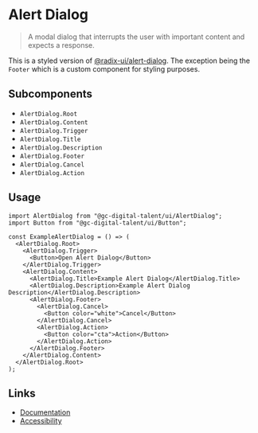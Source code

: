 
# Alert Dialog

> A modal dialog that interrupts the user with important content and expects a response.

This is a styled version of [@radix-ui/alert-dialog](https://www.radix-ui.com/docs/primitives/components/alert-dialog). The exception being the `Footer` which is a custom component for styling purposes.

## Subcomponents

 - `AlertDialog.Root`
 - `AlertDialog.Content`
 - `AlertDialog.Trigger`
 - `AlertDialog.Title`
 - `AlertDialog.Description`
 - `AlertDialog.Footer`
 - `AlertDialog.Cancel`
 - `AlertDialog.Action`

## Usage

<Story id="components-alert-dialog--not-open" />

```tsx
import AlertDialog from "@gc-digital-talent/ui/AlertDialog";
import Button from "@gc-digital-talent/ui/Button";

const ExampleAlertDialog = () => (
  <AlertDialog.Root>
    <AlertDialog.Trigger>
      <Button>Open Alert Dialog</Button>
    </AlertDialog.Trigger>
    <AlertDialog.Content>
      <AlertDialog.Title>Example Alert Dialog</AlertDialog.Title>
      <AlertDialog.Description>Example Alert Dialog Description</AlertDialog.Description>
      <AlertDialog.Footer>
        <AlertDialog.Cancel>
          <Button color="white">Cancel</Button>
        </AlertDialog.Cancel>
        <AlertDialog.Action>
          <Button color="cta">Action</Button>
        </AlertDialog.Action>
      </AlertDialog.Footer>
    </AlertDialog.Content>
  </AlertDialog.Root>
);
```

## Links

 - [Documentation](https://www.radix-ui.com/docs/primitives/components/alert-dialog)
 - [Accessibility](https://www.w3.org/WAI/ARIA/apg/patterns/alertdialog/)
